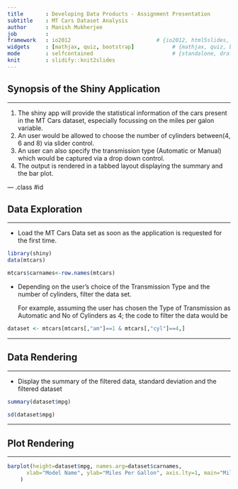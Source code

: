 ```yaml
---
title       : Developing Data Products - Assignment Presentation
subtitle    : MT Cars Dataset Analysis
author      : Manish Mukherjee
job         : 
framework   : io2012                           # {io2012, html5slides, shower, dzslides, ...}
widgets     : [mathjax, quiz, bootstrap]            # {mathjax, quiz, bootstrap}
mode        : selfcontained                         # {standalone, draft}
knit        : slidify::knit2slides
---
```


## Synopsis of the Shiny Application
<hr/>
1. The shiny app will provide the statistical information of the cars present in the MT Cars dataset, especially focussing on the miles per galon variable.
2. An user would be allowed to choose the number of cylinders between(4, 6 and 8) via slider control.
3. An user can also specify the transmission type (Automatic or Manual) which would be captured via a drop down control.
3. The output is rendered in a tabbed layout displaying the summary and the bar plot.

--- .class #id 

## Data Exploration
<hr/>

- Load the MT Cars Data set as soon as the application is requested for the first time.

```r

library(shiny)
data(mtcars)
```
```r
mtcars$carnames<-row.names(mtcars)
```

- Depending on the user's choice of the Transmission Type and the number of cylinders, filter the data set.

  For example, assuming the user has chosen the Type of Transmission as Automatic and No of Cylinders as 4; the code to filter the data would be
  
```r
dataset <- mtcars[mtcars[,"am"]==1 & mtcars[,"cyl"]==4,]
```

---

## Data Rendering
<hr/>
- Display the summary of the filtered data, standard deviation and the filtered dataset

```r
summary(dataset$mpg)

sd(dataset$mpg)

```

---

## Plot Rendering 
<hr/>

```r
barplot(height=dataset$mpg, names.arg=dataset$carnames, 
      xlab="Model Name", ylab="Miles Per Gallon", axis.lty=1, main="Miles Per Gallon"
    )   
```

